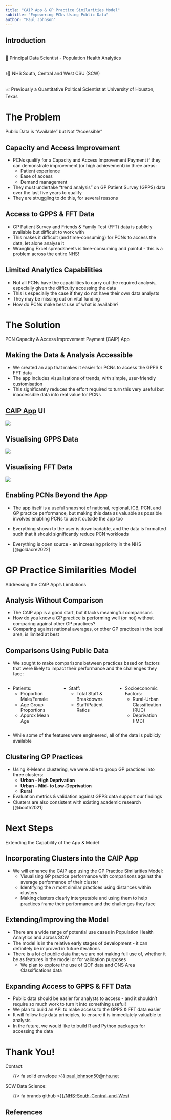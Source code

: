 ```yaml
---
title: "CAIP App & GP Practice Similarities Model"
subtitle: "Empowering PCNs Using Public Data"
author: "Paul Johnson"
---
```


## Introduction {.center}

<br>
🧪 Principal Data Scientist - Population Health Analytics
<br>

<br>
⚕️💊 NHS South, Central and West CSU (SCW)
<br>

<br>
📈 Previously a Quantitative Political Scientist at University of Houston, Texas
<br>


# The Problem {data-background-color="#425563" data-verticator="#E8EDEE"}

Public Data is "Available" but Not "Accessible"

## Capacity and Access Improvement {.center}

- PCNs qualify for a Capacity and Access Improvement Payment if they can demonstrate improvement (or high achievement) in three areas:
  - Patient experience
  - Ease of access
  - Demand management
- They must undertake "trend analysis" on GP Patient Survey (GPPS) data over the last five years to qualify
- They are struggling to do this, for several reasons

## Access to GPPS & FFT Data {.center}

- GP Patient Survey and Friends & Family Test (FFT) data is publicly available but difficult to work with
- This makes it difficult (and time-consuming) for PCNs to access the data, let alone analyse it
- Wrangling Excel spreadsheets is time-consuming and painful - this is a problem across the entire NHS!

## Limited Analytics Capabilities {.center}

- Not all PCNs have the capabilities to carry out the required analysis, especially given the difficulty accessing the data
- This is especially the case if they do not have their own data analysts
- They may be missing out on vital funding
- How do PCNs make best use of what is available?

# The Solution {data-background-color="#425563" data-verticator="#E8EDEE"}

PCN Capacity & Access Improvement Payment (CAIP) App

## Making the Data & Analysis Accessible {.center}

- We created an app that makes it easier for PCNs to access the GPPS & FFT data 
- The app includes visualisations of trends, with simple, user-friendly customisation
- This significantly reduces the effort required to turn this very useful but inaccessible data into real value for PCNs

## [CAIP App](https://rconnect-public.scwcsu.nhs.uk/caip/) UI {.center}

![](man/figures/caip-screenshot.png)

## Visualising GPPS Data {.center}

![](man/figures/gpps-example.png)


## Visualising FFT Data {.center}

![](man/figures/fft-example.png)

## Enabling PCNs Beyond the App {.center}

- The app itself is a useful snapshot of national, regional, ICB, PCN, and GP practice performance, but making this data as valuable as possible involves enabling PCNs to use it outside the app too

- Everything shown to the user is downloadable, and the data is formatted such that it should significantly reduce PCN workloads
- Everything is open source - an increasing priority in the NHS [@goldacre2022]


# GP Practice Similarities Model {data-background-color="#425563" data-verticator="#E8EDEE"}

Addressing the CAIP App's Limitations

## Analysis Without Comparison {.center}

- The CAIP app is a good start, but it lacks meaningful comparisons
- How do you know a GP practice is performing well (or not) without comparing against other GP practices?
- Comparing against national averages, or other GP practices in the local area, is limited at best

## Comparisons Using Public Data {.center}

- We sought to make comparisons between practices based on factors that were likely to impact their performance and the challenges they face: 

:::: {.columns .small}

::: {.column width="33%"}
- Patients:
  - Proportion Male/Female
  - Age Group Proportions
  - Approx Mean Age
:::

::: {.column width="33%"}
- Staff:
  - Total Staff & Breakdowns
  - Staff/Patient Ratios
:::

::: {.column width="33%"}
- Socioeconomic Factors:
  - Rural-Urban Classification (RUC)
  - Deprivation (IMD)
:::

::::

- While some of the features were engineered, all of the data is publicly available

## Clustering GP Practices {.center}

- Using K-Means clustering, we were able to group GP practices into three clusters:
  - **Urban - High Deprivation**
  - **Urban - Mid- to Low-Deprivation**
  - **Rural**

- Evaluation metrics & validation against GPPS data support our findings
- Clusters are also consistent with existing academic research [@booth2021]



# Next Steps {data-background-color="#425563" data-verticator="#E8EDEE"}

Extending the Capability of the App & Model

## Incorporating Clusters into the CAIP App {.center}

- We will enhance the CAIP app using the GP Practice Similarities Model:
  - Visualising GP practice performance with comparisons against the average performance of their cluster
  - Identifying the $n$ most similar practices using distances within clusters
  - Making clusters clearly interpretable and using them to help practices frame their performance and the challenges they face

## Extending/Improving the Model {.center}

- There are a wide range of potential use cases in Population Health Analytics and across SCW
- The model is in the relative early stages of development - it can definitely be improved in future iterations
- There is a lot of public data that we are not making full use of, whether it be as features in the model or for validation purposes
  - We plan to explore the use of QOF data and ONS Area Classifications data

## Expanding Access to GPPS & FFT Data {.center}

- Public data should be easier for analysts to access - and it shouldn't require so much work to turn it into something useful!
- We plan to build an API to make access to the GPPS & FFT data easier
- It will follow tidy data principles, to ensure it is immediately valuable to analysts
- In the future, we would like to build R and Python packages for accessing the data



# Thank You!

Contact:
<br>

<ul >
{{< fa solid envelope >}} [paul.johnson50@nhs.net](mailto: paul.johnson50@nhs.net)
</ul>


SCW Data Science:
<br>

<ul >
{{< fa brands github >}}[/NHS-South-Central-and-West](https://github.com/nhs-south-central-and-west/)
</ul>



## References


